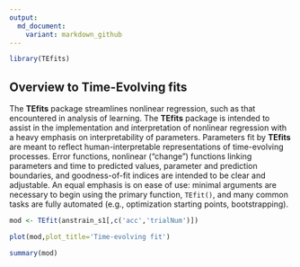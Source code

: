```yaml
---
output:
  md_document:
    variant: markdown_github
---
```


<!-- README.md is generated from README.Rmd. Please edit that file -->

```r
library(TEfits)
```

## Overview to Time-Evolving fits

The **TEfits** package streamlines nonlinear regression, such as that encountered in analysis of learning. The **TEfits** package is intended to assist in the implementation and interpretation of nonlinear regression with a heavy emphasis on interpretability of parameters. Parameters fit by **TEfits** are meant to reflect human-interpretable representations of time-evolving processes. Error functions, nonlinear ("change") functions linking parameters and time to predicted values, parameter and prediction boundaries, and goodness-of-fit indices are intended to be clear and adjustable. An equal emphasis is on ease of use: minimal arguments are necessary to begin using the primary function, `TEfit()`, and many common tasks are fully automated (e.g., optimization starting points, bootstrapping).

```r
mod <- TEfit(anstrain_s1[,c('acc','trialNum')])

plot(mod,plot_title='Time-evolving fit')

summary(mod)
```

